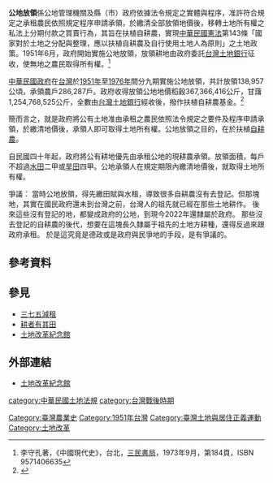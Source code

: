 '''公地放領'''係公地管理機關及縣（市）政府依據法令規定之實體與程序，准許符合規定之承租農民依照規定程序申請承領，於繳清全部放領地價後，移轉土地所有權之私法上分期付款之買賣行為，其旨在扶植自耕農，實現[[中華民國憲法|中華民國憲法]]第143條「國家對於土地之分配與整理，應以扶植自耕農及自行使用土地人為原則」之土地政策。1951年6月，政府開始實施公地放領，放領耕地由政府委託[[台灣土地銀行|台灣土地銀行]]征收，使無地之農民取得所有權。<ref name="現代史，第184頁">李守孔著，《中國現代史》，台北，[[三民書局|三民書局]]，1973年9月，第184頁，ISBN 9571406635</ref>

[[中華民國政府|中華民國政府]]在[[台灣|台灣]]於[[民國40年|1951年]]至[[民國65年|1976年]]間分九期實施公地放領，共計放領138,957公頃，承領農戶286,287戶。政府收得放領公地地價稻穀367,366,416公斤，甘藷1,254,768,525公斤，全數由[[台灣土地銀行|台灣土地銀行]]經收後，撥作扶植自耕農基金。<ref>{{cite web | author=土地改革紀念館主題導覽 | url=http://www.landreform.org.tw/library/library-subject.aspx | title=第六章　耕者有其田 | publisher=土地改革紀念館 | accessdate=2014-05-01 | archive-date=2014-05-02 | archive-url=https://web.archive.org/web/20140502002839/http://www.landreform.org.tw/library/library-subject.aspx | dead-url=no }}</ref>

簡而言之，就是政府將公有土地准由承租之農民依照法令規定之要件及程序申請承領，於繳清地價後，承領人即可取得土地所有權。公地放領之目的，在於扶植[[自耕農|自耕農]]。

自民國四十年起，政府將公有耕地優先由承租公地的現耕農承領。放領面積，每戶不超過[[水田|水田]]二甲或[[旱田|旱田]]四甲。公地承領人在規定期限內繳清地價後，就取得土地所有權。

爭議：
當時公地放領，得先繳田賦與水租，導致很多自耕農沒有去登記。但那塊地，其實在國民政府還未到台灣之前，台灣人的祖先就已經在那些土地耕作。
後來這些沒有登記的地，都變成政府的公地，到現今2022年還隸屬於政府。
那些沒去登記的自耕農的後代，想要在這塊長久隸屬于祖先的土地方耕種，還得反過來跟政府承租。
於是這究竟是德政或是政府與民爭地的手段，是有爭議的。

== 參考資料 ==
{{Reflist|2}}

== 參見 ==
*[[三七五減租|三七五減租]]
*[[耕者有其田|耕者有其田]]
*[[土地改革紀念館|土地改革紀念館]]

== 外部連結 ==
*[https://web.archive.org/web/20140506172306/http://www.landreform.org.tw/ 土地改革紀念館]

{{台灣經濟小作品}}

[[category:中華民國土地法規|category:中華民國土地法規]]
[[category:台灣戰後時期|category:台灣戰後時期]]
[[Category:臺灣農業史|Category:臺灣農業史]]
[[Category:1951年台灣|Category:1951年台灣]]
[[Category:臺灣土地與居住正義運動|Category:臺灣土地與居住正義運動]]
[[Category:土地改革|Category:土地改革]]
